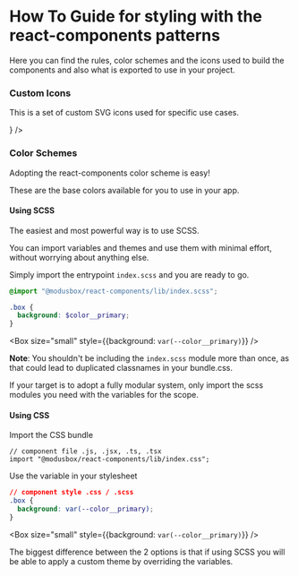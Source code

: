 
<Meta title="Styles/How To Guide"/>

# How To Guide for styling with the react-components patterns

Here you can find the rules, color schemes and the icons used to build the components and also what is exported to use in your project.


### Custom Icons

This is a set of custom SVG icons used for specific use cases.

<Row align="space-around">
  <Box size="small">
    <Icon size={30} icon={<Settings />} />
  </Box>
</Row>

### Color Schemes

Adopting the react-components color scheme is easy!

<Row align="space-around">
  <Box size="small" className="color-scheme-blue--regular"/>
  <Box size="small" className="color-scheme-dark-blue--regular"/>
  <Box size="small" className="color-scheme-green--regular"/>
  <Box size="small" className="color-scheme-orange--regular"/>
  <Box size="small" className="color-scheme-red--regular"/>
  <Box size="small" className="color-scheme-gray--regular"/>
  <Box size="small" className="color-scheme-dark-gray--regular"/>
</Row>

These are the base colors available for you to use in your app.


#### Using SCSS

The easiest and most powerful way is to use SCSS.

You can import variables and themes and use them with minimal effort, without worrying about anything else.

Simply import the entrypoint `index.scss` and you are ready to go.

```scss
@import "@modusbox/react-components/lib/index.scss";

.box {
  background: $color__primary;
}
```
<Box size="small" style={{background: `var(--color__primary)`}} />

**Note**: You shouldn't be including the `index.scss` module more than once, as that could lead to duplicated classnames in your bundle.css.

If your target is to adopt a fully modular system, only import the scss modules you need with the variables for the scope.

#### Using CSS

Import the CSS bundle
```tsx
// component file .js, .jsx, .ts, .tsx
import "@modusbox/react-components/lib/index.css";
```
Use the variable in your stylesheet
```css
// component style .css / .scss
.box {
  background: var(--color__primary);
}
```
<Box size="small" style={{background: `var(--color__primary)`}} />


The biggest difference between the 2 options is that if using SCSS you will be able to apply a custom theme by overriding the variables.

